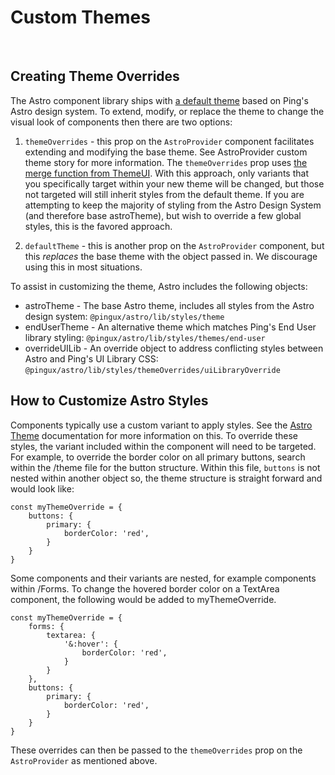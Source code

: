 
<Meta title="Docs/Theme/Custom Themes" />

# Custom Themes
<br/>

## Creating Theme Overrides

The Astro component library ships with [a default theme](./?path=/docs/docs-theme-astro-theme--page) based on Ping's 
Astro design system. To extend, modify, or replace the theme to change the visual look 
of components then there are two options:

1. `themeOverrides` - this prop on the `AstroProvider` component facilitates extending and modifying the base theme. 
See AstroProvider custom theme story for more information.
The `themeOverrides` prop uses [the merge function from ThemeUI](https://theme-ui.com/guides/merging-themes/).
With this approach, only variants that you specifically target within your new theme will be changed, 
but those not targeted will still inherit styles from the default theme. If you are attempting to keep the majority of styling from the 
Astro Design System (and therefore base astroTheme), but wish to override a few global styles, this is the favored approach. 

2. `defaultTheme` - this is another prop on the `AstroProvider` component, 
but this _replaces_ the base theme with the object passed in. We discourage using this in most situations.


To assist in customizing the theme, Astro includes the following objects:
- astroTheme - The base Astro theme, includes all styles from the Astro design system: `@pingux/astro/lib/styles/theme`
- endUserTheme - An alternative theme which matches Ping's End User library styling: `@pingux/astro/lib/styles/themes/end-user`
- overrideUILib - An override object to address conflicting styles between Astro and Ping's UI Library CSS: `@pingux/astro/lib/styles/themeOverrides/uiLibraryOverride`




## How to Customize Astro Styles

Components typically use a custom variant to apply styles. See the [Astro Theme](./?path=/docs/docs-theme-astro-theme--page) documentation for more information on this. To override these styles, 
the variant included within the component will need to be targeted. For example, to override the border color on all primary buttons, 
search within the /theme file for the button structure. Within this file, `buttons` is not nested within another object so,
the theme structure is straight forward and would look like:

```
const myThemeOverride = {
    buttons: {
        primary: {
            borderColor: 'red',
        }
    }
}
```

Some components and their variants are nested, for example components within /Forms. To change the hovered border color on a TextArea component, the following would be added to myThemeOverride.


```
const myThemeOverride = {
    forms: {
        textarea: {
            '&:hover': {
                borderColor: 'red',
            }
        }
    },
    buttons: {
        primary: {
            borderColor: 'red',
        }
    }
}
```

These overrides can then be passed to the `themeOverrides` prop on the `AstroProvider` as mentioned above.